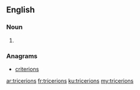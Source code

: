 ==English==

===Noun===
{{head|en|noun plural form}}

# {{plural of|tricerion|lang=en}}

===Anagrams===
* [[criterions#English|criterions]]

[[ar:tricerions]]
[[fr:tricerions]]
[[ku:tricerions]]
[[my:tricerions]]